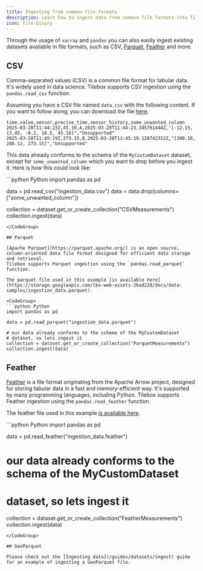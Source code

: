 ```yaml
---
title: Ingesting from common file formats
description: Learn how to ingest data from common file formats into Tilebox
icon: file-binary
---
```


Through the usage of `xarray` and `pandas` you can also easily ingest existing datasets available in file
formats, such as CSV, [Parquet](https://parquet.apache.org/), [Feather](https://arrow.apache.org/docs/python/feather.html) and more.

## CSV

Comma-separated values (CSV) is a common file format for tabular data. It's widely used in data science. Tilebox
supports CSV ingestion using the `pandas.read_csv` function.

Assuming you have a CSV file named `data.csv` with the following content. If you want to follow along, you can
download the file [here](https://storage.googleapis.com/tbx-web-assets-2bad228/docs/data-samples/ingestion_data.csv).

```csv ingestion_data.csv
time,value,sensor,precise_time,sensor_history,some_unwanted_column
2025-03-28T11:44:23Z,45.16,A,2025-03-28T11:44:23.345761444Z,"[-12.15, 13.45, -8.2, 16.5, 45.16]","Unsupported"
2025-03-28T11:45:19Z,273.15,B,2025-03-28T11:45:19.128742312Z,"[300.16, 280.12, 273.15]","Unsupported"
```

This data already conforms to the schema of the `MyCustomDataset` dataset, except for `some_unwanted_column` which
you want to drop before you ingest it. Here is how this could look like:

<CodeGroup>
```python Python
import pandas as pd

data = pd.read_csv("ingestion_data.csv")
data = data.drop(columns=["some_unwanted_column"])

collection = dataset.get_or_create_collection("CSVMeasurements")
collection.ingest(data)
```
</CodeGroup>

## Parquet

[Apache Parquet](https://parquet.apache.org/) is an open source, column-oriented data file format designed for efficient data storage and retrieval.
Tilebox supports Parquet ingestion using the `pandas.read_parquet` function.

The parquet file used in this example [is available here](https://storage.googleapis.com/tbx-web-assets-2bad228/docs/data-samples/ingestion_data.parquet).

<CodeGroup>
```python Python
import pandas as pd

data = pd.read_parquet("ingestion_data.parquet")

# our data already conforms to the schema of the MyCustomDataset
# dataset, so lets ingest it
collection = dataset.get_or_create_collection("ParquetMeasurements")
collection.ingest(data)
```
</CodeGroup>

## Feather

[Feather](https://arrow.apache.org/docs/python/feather.html) is a file format originating from the Apache Arrow project,
designed for storing tabular data in a fast and memory-efficient way. It's supported by many programming languages,
including Python. Tilebox supports Feather ingestion using the `pandas.read_feather` function.

The feather file used in this example [is available here](https://storage.googleapis.com/tbx-web-assets-2bad228/docs/data-samples/ingestion_data.feather).

<CodeGroup>
```python Python
import pandas as pd

data = pd.read_feather("ingestion_data.feather")

# our data already conforms to the schema of the MyCustomDataset
# dataset, so lets ingest it
collection = dataset.get_or_create_collection("FeatherMeasurements")
collection.ingest(data)
```
</CodeGroup>

## GeoParquet

Please check out the [Ingesting data](/guides/datasets/ingest) guide for an example of ingesting a GeoParquet file.
